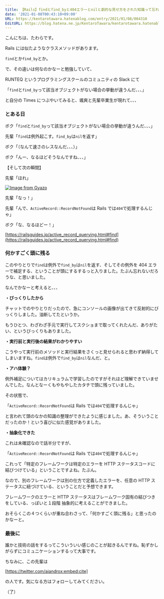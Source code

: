 ```yaml
---
title: 【Rails】findとfind_byと404エラーとnilと劇的な見せ方をされた知識って忘れそうにない、という話
date: '2021-01-08T00:43:10+09:00'
URL: https://kentarotawara.hatenablog.com/entry/2021/01/08/004310
EditURL: https://blog.hatena.ne.jp/KentaroTawara/kentarotawara.hatenablog.com/atom/entry/26006613675477742
---
```


こんにちは、たわらです。

Rails には似たようなクラスメソッドがあります。

`find`とか`find_by`とか。

で、その違いは何なのかなーと勉強していて、

RUNTEQ というプログラミングスクールのコミュニティの Slack にて

「`find`と`find_by`って該当オブジェクトがない場合の挙動が違うんだ、、、」

と自分の Times につぶやいてみると、颯爽と先輩卒業生が現れて、、、

### とある日

ボク「`find`と`find_by`って該当オブジェクトがない場合の挙動が違うんだ、、、」

先輩「`find`は例外起こす。`find_by`は`nil`を返す」

ボク「（なんて速さのレスなんだ、、、）」

ボク「んー、なるほどそうなんですね、、、」

【そして次の瞬間】

先輩「ほれ」

[![Image from Gyazo](https://i.gyazo.com/50972d6a45971986f8baad46ea559e31.png)](https://gyazo.com/50972d6a45971986f8baad46ea559e31)

先輩「なっ！」

先輩「んで、`ActiveRecord::RecordNotFound`は Rails では`404`で処理するんじゃ」

ボク「な、なるほどー！」

[https://railsguides.jp/active_record_querying.html#find](https://railsguides.jp/active_record_querying.html#find)

### 何かすごく頭に残る

このやりとりで`find`は例外で`find_by`は`nil`を返す、そしてその例外を 404 エラーで補足する、ということが頭にするするっと入りました。たぶん忘れないだろうな、と思いました。

なんでかなーと考えると、、、

<b>・びっくりしたから</b>

チャットでのやりとりだったので、急にコンソールの画像が出てきて反射的にびっくりしました。油断してたというか。

もうひとつ、わざわざ手元で実行してスクショまで取ってくれたんだ、ありがたい、というびっくりもありました。

<b>・実行前と実行後の結果がわかりやすい</b>

こうやって実行前のメソッドと実行結果をさくっと見せられると思わず納得してしまいますね。`find`は例外で`find_by`は`nil`なんだ、と。

<b>・アハ体験？</b>

例外補足についてはカリキュラムで学習したのですがそれほど理解できていませんでした。なんとなーくもやもやしたカタチで頭に残っていました。

その状態で、

「`ActiveRecord::RecordNotFound`は Rails では`404`で処理するんじゃ」

と言われて頭のなかの知識の整理ができたように感じました。あ、そういうことだったのか！という喜びに似た感覚がありました。

<b>・抽象化できた</b>

これは未確認なので話半分ですが、

「`ActiveRecord::RecordNotFound`は Rails では`404`で処理するんじゃ」

これって「特定のフレームワークは特定のエラーを HTTP ステータスコードに結びつけている」ということですよね。たぶん。

なので、別のフレームワークは別の仕方で定義したエラーを、任意の HTTP ステータスに紐づけている、ということだと予想できます。

フレームワークのエラーと HTTP ステータスはフレームワーク固有の結びつきをしている、っぽいと１段階 抽象的に考えることができました。

おそらくこの４つくらいが重ね合わさって、「何かすごく頭に残る」と思ったのかなーと。

### 最後に

誰かと技術の話をするってこういういい感じのことが起きるんですね。恥ずかしがらずにコミュニケーションするって大事です。

ちなみに、この先輩は

[https://twitter.com/aiandrox:embed:cite]

の人です。気になる方はフォローしてみてください。

（了）
